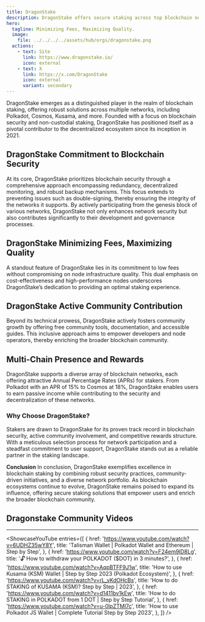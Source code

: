 ```yaml
---
title: DragonStake
description: DragonStake offers secure staking across top blockchain networks like Polkadot and Cosmos with low fees and active community support.
hero:
  tagline: Minimizing Fees, Maximizing Quality.
  image: 
    file: ../../../../assets/hub/orgs/dragonstake.png
  actions:
    - text: Site
      link: https://www.dragonstake.io/
      icon: external
    - text: X
      link: https://x.com/DragonStake
      icon: external
      variant: secondary
---
```



DragonStake emerges as a distinguished player in the realm of blockchain staking, offering robust solutions across multiple networks, including Polkadot, Cosmos, Kusama, and more. Founded with a focus on blockchain security and non-custodial staking, DragonStake has positioned itself as a pivotal contributor to the decentralized ecosystem since its inception in 2021.

## DragonStake Commitment to Blockchain Security
At its core, DragonStake prioritizes blockchain security through a comprehensive approach encompassing redundancy, decentralized monitoring, and robust backup mechanisms. This focus extends to preventing issues such as double-signing, thereby ensuring the integrity of the networks it supports. By actively participating from the genesis block of various networks, DragonStake not only enhances network security but also contributes significantly to their development and governance processes.

## DragonStake Minimizing Fees, Maximizing Quality
A standout feature of DragonStake lies in its commitment to low fees without compromising on node infrastructure quality. This dual emphasis on cost-effectiveness and high-performance nodes underscores DragonStake’s dedication to providing an optimal staking experience.

## DragonStake Active Community Contribution
Beyond its technical prowess, DragonStake actively fosters community growth by offering free community tools, documentation, and accessible guides. This inclusive approach aims to empower developers and node operators, thereby enriching the broader blockchain community.

## Multi-Chain Presence and Rewards
DragonStake supports a diverse array of blockchain networks, each offering attractive Annual Percentage Rates (APRs) for stakers. From Polkadot with an APR of 15% to Cosmos at 18%, DragonStake enables users to earn passive income while contributing to the security and decentralization of these networks.

### Why Choose DragonStake?
Stakers are drawn to DragonStake for its proven track record in blockchain security, active community involvement, and competitive rewards structure. With a meticulous selection process for network participation and a steadfast commitment to user support, DragonStake stands out as a reliable partner in the staking landscape.

**Conclusion**
In conclusion, DragonStake exemplifies excellence in blockchain staking by combining robust security practices, community-driven initiatives, and a diverse network portfolio. As blockchain ecosystems continue to evolve, DragonStake remains poised to expand its influence, offering secure staking solutions that empower users and enrich the broader blockchain community.


## Dragonstake Community Videos
----------------
<ShowcaseYouTube
  entries={[
          {
      href: 'https://www.youtube.com/watch?v=6UDHZ35wY8Y',
      title: 'Talisman Wallet | Polkadot Wallet and Ethereum | Step by Step',
     },
               {
      href: 'https://www.youtube.com/watch?v=F24em9lD8Lg',
      title: '🔓 How to withdraw your POLKADOT ($DOT) in 3 minutes?',
     },
               {
      href: 'https://www.youtube.com/watch?v=AqpBTFF9J1w',
      title: 'How to use Kusama (KSM) Wallet | Step by Step 2023 (Polkadot Ecosystem)',
     },
               {
      href: 'https://www.youtube.com/watch?v=rL_vKdOHcBs',
      title: 'How to do STAKING of KUSAMA (KSM)? Step by Step | 2023',
     },
                    {
      href: 'https://www.youtube.com/watch?v=d1411bv1kEw',
      title: 'How to do STAKING in POLKADOT from 1 DOT | Step by Step Tutorial',
     },               {
      href: 'https://www.youtube.com/watch?v=u-0lpZTMl7c',
      title: 'How to use Polkadot JS Wallet | Complete Tutorial Step by Step 2023',
     },
  ]}
/>
